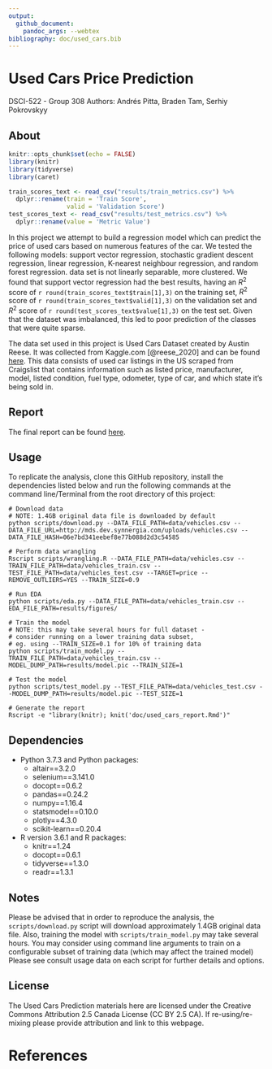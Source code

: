 ```yaml
---
output: 
  github_document:
    pandoc_args: --webtex
bibliography: doc/used_cars.bib
---
```


# Used Cars Price Prediction
DSCI-522 - Group 308
Authors: Andrés Pitta, Braden Tam, Serhiy Pokrovskyy

## About

```r
knitr::opts_chunk$set(echo = FALSE)
library(knitr)
library(tidyverse)
library(caret)
```

```r
train_scores_text <- read_csv("results/train_metrics.csv") %>%
  dplyr::rename(train = 'Train Score',
                valid = 'Validation Score')
test_scores_text <- read_csv("results/test_metrics.csv") %>%
  dplyr::rename(value = 'Metric Value')
```

In this project we attempt to build a regression model which can predict the price of used cars based on numerous features of the car. We tested the following models: support vector regression, stochastic gradient descent regression, linear regression, K-nearest neighbour regression, and random forest regression. data set is not linearly separable, more clustered. We found that support vector regression had the best results, having an $R^2$ score of `r round(train_scores_text$train[1],3)` on the training set, $R^2$ score of `r round(train_scores_text$valid[1],3)` on the validation set and $R^2$ score of `r round(test_scores_text$value[1],3)` on the test set. Given that the dataset was imbalanced, this led to poor prediction of the classes that were quite sparse.

The data set used in this project is Used Cars Dataset created by Austin Reese. It was collected from Kaggle.com [@reese_2020] and can be found [here](https://www.kaggle.com/austinreese/craigslist-carstrucks-data). This data consists of used car listings in the US scraped from Craigslist that contains information such as listed price, manufacturer, model, listed condition, fuel type, odometer, type of car, and which state it's being sold in.

## Report
The final report can be found [here](https://github.com/UBC-MDS/DSCI_522_Group-308_Used-Cars/blob/master/doc/used_cars_report.md).

## Usage
To replicate the analysis, clone this GitHub repository, install the dependencies listed below and run the following commands at the command line/Terminal from the root directory of this project:

    # Download data
    # NOTE: 1.4GB original data file is downloaded by default
    python scripts/download.py --DATA_FILE_PATH=data/vehicles.csv --DATA_FILE_URL=http://mds.dev.synnergia.com/uploads/vehicles.csv --DATA_FILE_HASH=06e7bd341eebef8e77b088d2d3c54585

    # Perform data wrangling
    Rscript scripts/wrangling.R --DATA_FILE_PATH=data/vehicles.csv --TRAIN_FILE_PATH=data/vehicles_train.csv --TEST_FILE_PATH=data/vehicles_test.csv --TARGET=price --REMOVE_OUTLIERS=YES --TRAIN_SIZE=0.9

    # Run EDA
    python scripts/eda.py --DATA_FILE_PATH=data/vehicles_train.csv --EDA_FILE_PATH=results/figures/

    # Train the model
    # NOTE: this may take several hours for full dataset -
    # consider running on a lower training data subset,
    # eg. using --TRAIN_SIZE=0.1 for 10% of training data
    python scripts/train_model.py --TRAIN_FILE_PATH=data/vehicles_train.csv --MODEL_DUMP_PATH=results/model.pic --TRAIN_SIZE=1

    # Test the model
    python scripts/test_model.py --TEST_FILE_PATH=data/vehicles_test.csv --MODEL_DUMP_PATH=results/model.pic --TEST_SIZE=1

    # Generate the report
    Rscript -e "library(knitr); knit('doc/used_cars_report.Rmd')"
    
## Dependencies
- Python 3.7.3 and Python packages:
    - altair==3.2.0
    - selenium==3.141.0
    - docopt==0.6.2
    - pandas==0.24.2
    - numpy==1.16.4
    - statsmodel==0.10.0
    - plotly==4.3.0
    - scikit-learn==0.20.4
- R version 3.6.1 and R packages:
    - knitr==1.24
    - docopt==0.6.1
    - tidyverse==1.3.0
    - readr==1.3.1

## Notes

Please be advised that in order to reproduce the analysis, the `scripts/download.py` script will download approximately 1.4GB original data file. Also, training the model with `scripts/train_model.py` may take several hours. You may consider using command line arguments to train on a configurable subset of training data (which may affect the trained model) Please see consult usage data on each script for further details and options.
  
## License
The Used Cars Prediction materials here are licensed under the Creative Commons Attribution 2.5 Canada License (CC BY 2.5 CA). If re-using/re-mixing please provide attribution and link to this webpage. 

# References